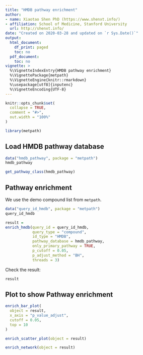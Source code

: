 ```yaml
---
title: "HMDB pathway enrichment"
author:
- name: Xiaotao Shen PhD (https://www.shenxt.info/)
- affiliation: School of Medicine, Stanford University
  url: http://shenxt.info/
date: "Created on 2020-03-28 and updated on `r Sys.Date()`"
output:
  html_document:
    df_print: paged
    toc: no
  pdf_document:
    toc: no
vignette: >
  %\VignetteIndexEntry{HMDB pathway enrichment}
  %\VignettePackage{metpath}
  %\VignetteEngine{knitr::rmarkdown}
  %\usepackage[utf8]{inputenc}
  %\VignetteEncoding{UTF-8}
---
```


```r
knitr::opts_chunk$set(
  collapse = TRUE,
  comment = "#>",
  out.width = "100%"
)
```


```r
library(metpath)
```

## **Load HMDB pathway database**

```r
data("hmdb_pathway", package = "metpath")
hmdb_pathway
```
```r
get_pathway_class(hmdb_pathway)
```

## **Pathway enrichment**

We use the demo compound list from `metpath`.

```r
data("query_id_hmdb", package = "metpath")
query_id_hmdb
```


```r
result = 
enrich_hmdb(query_id = query_id_hmdb, 
            query_type = "compound", 
            id_type = "HMDB",
            pathway_database = hmdb_pathway,
            only_primary_pathway = TRUE,
            p_cutoff = 0.05, 
            p_adjust_method = "BH", 
            threads = 3)
```

Check the result:

```r
result
```


## **Plot to show Pathway enrichment**

```r
enrich_bar_plot(
  object = result,
  x_axis = "p_value_adjust",
  cutoff = 0.05,
  top = 10
)
```

```r
enrich_scatter_plot(object = result)
```

```r
enrich_network(object = result)
```



